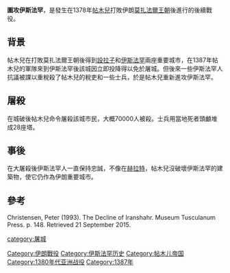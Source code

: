 '''圍攻伊斯法罕'''，是發生在1378年[[帖木兒|帖木兒]]打敗伊朗[[莫扎法爾王朝|莫扎法爾王朝]]後進行的後續戰役。

==背景==
帖木兒在打敗莫扎法爾王朝後得到[[設拉子|設拉子]]和[[伊斯法罕|伊斯法罕]]兩座重要城市，在1387年帖木兒的軍隊來到伊斯法罕後該城因立即投降得以免於屠城。但後來一些伊斯法罕人抗議被課以重稅殺了帖木兒的稅吏和一些士兵，於是帖木兒重新進攻伊斯法罕。

==屠殺==
在城破後帖木兒命令屠殺該城市民，大概70000人被殺。士兵用當地死者頭顱堆成28座塔。

==事後==
在大屠殺後伊斯法罕人一直保持忠誠，不像在[[赫拉特|赫拉特]]，帖木兒沒破壞伊斯法罕的建築物，使它仍作為伊朗重要城市。

==參考==
Christensen, Peter (1993). The Decline of Iranshahr. Museum Tusculanum Press. p. 148. Retrieved 21 September 2015.

[[category:屠城|category:屠城]]
[[Category:伊朗戰役|Category:伊朗戰役]]
[[Category:伊斯法罕历史|Category:伊斯法罕历史]]
[[Category:帖木儿帝国|Category:帖木儿帝国]]
[[Category:1380年代亚洲战役|Category:1380年代亚洲战役]]
[[Category:1387年|Category:1387年]]